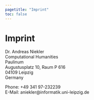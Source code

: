```yaml
---
pagetitle: "Imprint"
toc: false
---
```


# Imprint


Dr. Andreas Niekler <br>
Computational Humanities <br>
Paulinum <br>
Augustusplatz 10, Raum P 616 <br>
04109 Leipzig <br>
Germany <br>

Phone: +49 341 97-232239 <br>
E-Mail: aniekler@informatik.uni-leipzig.de <br>







